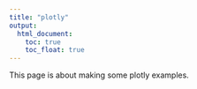 ```yaml
---
title: "plotly"
output: 
  html_document:
    toc: true
    toc_float: true
---
```


This page is about making some plotly examples.